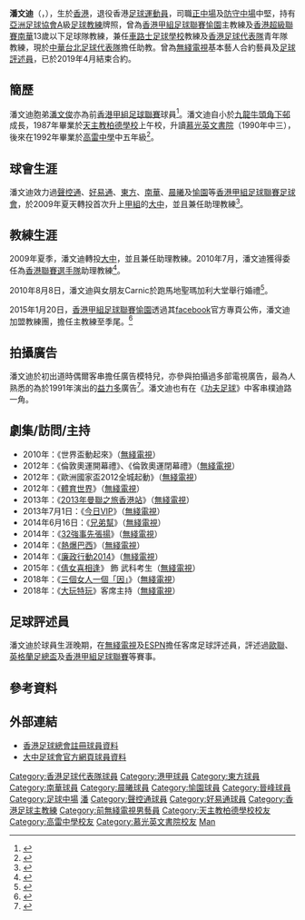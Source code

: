 {{Football player infobox
|  playername = 潘文迪
| image = [[File:Poon_Man_Tik.JPG|220px]]
|  fullname = 潘文迪
|  englishfullname = Poon, Man Tik
|  nickname = 碧咸迪、文迪、阿迪、樸迪路
|  height = {{height|m=1.77}}
|  dateofbirth = {{birth date and age|1975|2|24}}
| countryofbirth = {{HKG-1959}}
|  currentclub = [[大中足球會|大中]]
|  position = 中場
|  clubnumber = 退役
|  years =  1993–1994<br/>1994–1995<br/>1995–1997<br/>1997–2003<br/>2003–2006<br/>2006–2009<br/>2009–2010
|  clubs = [[海峰足球隊|聲控通]]<br/>[[保濟足球隊|好易通]]<br/>[[東方足球隊|東方]]<br/>[[南華足球隊|南華]]<br/>[[晨曦足球會|晨曦]]<br/>[[愉園體育會|愉園]]<br/>[[大中足球會|大中]]
|  caps(goals) = {{0}}? {{0}}(?)<br/>{{0}}? {{0}}(?)<br/>{{0}}? {{0}}(?)<br/>{{0}}? {{0}}(?)<br/>{{0}}? {{0}}(?)<br/>{{0}}? {{0}}(?)<br/>{{0}}? {{0}}(0)
|  nationalyears = 1998–2005
|  nationalteam = [[香港足球代表隊|香港]]
|  nationalcaps(goals) = 15 {{0}}(1)
|  pcupdate = 2007年8月10日
|  manageryears        = 2009–2010<br />2010<br />?–<br />2014–20xx<br />2015–2016<br />2018–
|  managerclubs        = [[大中足球會|大中]]助理教練<br />[[香港聯賽選手隊|香港聯賽選手隊]]助理教練<br />[[香港足球代表隊|香港]]助理教練<br />[[南華足球隊|南華]]U13<br />[[愉園體育會|愉園]]<br />[[中華台北足球代表隊|中華台北足球代表隊]]助理教練
|}}

'''潘文迪'''（{{lang-en|Poon Man Tik}}，{{bd|1975年|2月24日}}），生於[[香港|香港]]，退役香港[[足球|足球]][[運動員|運動員]]，司職[[正中場|正中場]]及[[防守中場|防守中場]]中堅，持有[[亞洲足球協會|亞洲足球協會]]A級[[足球教練|足球教練]]牌照，曾為[[香港甲組足球聯賽|香港甲組足球聯賽]][[愉園體育會|愉園]]主教練及[[香港超級聯賽|香港超級聯賽]][[南華足球隊|南華]]13歲以下足球隊教練，兼任[[車路士足球學校|車路士足球學校]]教練及[[香港足球代表隊|香港足球代表隊]]青年隊教練，現於[[中華台北足球代表隊|中華台北足球代表隊]]擔任助教。曾為[[TVB|無綫電視]]基本藝人合約藝員及[[足球評述員|足球評述員]]，已於2019年4月結束合約。

== 簡歷 ==
潘文迪胞弟[[潘文俊|潘文俊]]亦為前[[香港甲組足球聯賽|香港甲組足球聯賽]]球員<ref>{{cite web|url=http://poonmantik.tripod.com/news-apple2000.htm|title=The official Poon Man Tik home page website|accessdate=2011-05-03|archive-date=2020-10-22|archive-url=https://web.archive.org/web/20201022031238/http://poonmantik.tripod.com/news-apple2000.htm|dead-url=no}}</ref>。潘文迪自小於[[九龍|九龍]][[牛頭角下邨|牛頭角下邨]]成長，1987年畢業於[[天主教柏德學校|天主教柏德學校]]上午校，升讀[[慕光英文書院|慕光英文書院]]（1990年中三），後來在1992年畢業於[[高雷中學|高雷中學]]中五年級<ref>{{Cite web |url=http://life.mingpao.com/cfm/school11.cfm?sid=21045 |title=明報通識網 L.I.F.E. |access-date=2013-01-19 |archive-date=2019-11-13 |archive-url=https://web.archive.org/web/20191113094034/https://life.mingpao.com/cfm/school11.cfm?sid=21045 |dead-url=no }}</ref>。

==球會生涯==
潘文迪效力過[[海峰足球隊|聲控通]]、[[保濟足球隊|好易通]]、[[東方足球隊|東方]]、[[南華足球隊|南華]]、[[晨曦足球會|晨曦]]及[[愉園體育會|愉園]]等[[香港甲組足球聯賽|香港甲組足球聯賽]][[足球會|足球會]]，於2009年夏天轉投首次升上[[香港甲組足球聯賽|甲組]]的[[大中足球會|大中]]，並且兼任助理教練<ref>{{Cite web |url=http://hk.apple.nextmedia.com/template/apple/art_main.php?iss_id=20090805&sec_id=25391&subsec_id=25392&art_id=13063255 |title=駿昇大中獲傑志借將 |access-date=2009-08-05 |archive-date=2009-10-08 |archive-url=https://web.archive.org/web/20091008174424/http://hk.apple.nextmedia.com/template/apple/art_main.php?iss_id=20090805&sec_id=25391&subsec_id=25392&art_id=13063255 |dead-url=no }}</ref>。

==教練生涯== 
{{Expand|time=2015-01-22T02:32:28+00:00}}

2009年夏季，潘文迪轉投[[大中足球會|大中]]，並且兼任助理教練。2010年7月，潘文迪獲得委任為[[香港聯賽選手隊|香港聯賽選手隊]]助理教練<ref>{{Cite web |url=http://www.hkfa.com/includes_files/board_details.php?news_id=7806 |title=港聯‧伯明翰邀請賽 香港聯賽選手隊名單公佈 |access-date=2010-07-03 |archive-date=2012-10-09 |archive-url=https://web.archive.org/web/20121009144830/http://www.hkfa.com/includes_files/board_details.php?news_id=7806 |dead-url=no }}</ref>。

2010年8月8日，潘文迪與女朋友Carnic於跑馬地聖瑪加利大堂舉行婚禮<ref>{{Cite web |url=http://orientaldaily.on.cc/cnt/sport/20100809/00286_007.html |title=潘文迪做老襯 |access-date=2015-02-09 |archive-date=2020-10-24 |archive-url=https://web.archive.org/web/20201024172152/http://orientaldaily.on.cc/cnt/sport/20100809/00286_007.html |dead-url=no }}</ref>。

2015年1月20日，[[香港甲組足球聯賽|香港甲組足球聯賽]][[愉園體育會|愉園]]透過其[[facebook|facebook]]官方專頁公佈，潘文迪加盟教練團，擔任主教練至季尾。<ref>{{Cite web |url=https://www.facebook.com/hvaafootball/photos/a.1565810400322840.1073741828.1565691453668068/1585648218339058/?type=1&permPage=1 |title=愉園體育會 Happy Valley AA Facebook專頁，2015年1月20日 |access-date=2015年1月20日 |archive-date=2021年6月6日 |archive-url=https://web.archive.org/web/20210606040238/https://www.facebook.com/hvaafootball/photos/a.1565810400322840.1073741828.1565691453668068/1585648218339058/?type=1&permPage=1 |dead-url=no }}</ref>

==拍攝廣告==
潘文迪於初出道時偶爾客串擔任廣告模特兒，亦參與拍攝過多部電視廣告，最為人熟悉的為於1991年演出的[[益力多|益力多]]廣告<ref>{{Cite web |url=http://hk.news.yahoo.com/article/080901/4/805r.html |title=一張陳年球員廣告照 |access-date=2009-08-05 |archive-date=2008-09-21 |archive-url=https://web.archive.org/web/20080921181313/http://hk.news.yahoo.com/article/080901/4/805r.html |dead-url=no }}</ref>。潘文迪也有在《[[功夫足球|功夫足球]]》中客串樸迪路一角。

==劇集/訪問/主持==
* 2010年：《世界盃動起來》（[[無綫電視|無綫電視]]）
* 2012年：《倫敦奧運開幕禮》、《倫敦奧運閉幕禮》（[[無綫電視|無綫電視]]）
* 2012年：《歐洲國家盃2012全城起動》（[[無綫電視|無綫電視]]）
* 2012年：《[[體育世界|體育世界]]》（[[無綫電視|無綫電視]]）
* 2013年：《[[2013年曼聯之旅香港站|2013年曼聯之旅香港站]]》（[[無綫電視|無綫電視]]）
* 2013年7月1日：《[[今日VIP|今日VIP]]》（[[無綫電視|無綫電視]]）
* 2014年6月16日：《[[兄弟幫|兄弟幫]]》（[[無綫電視|無綫電視]]）
* 2014年：《[[32強事先張揚|32強事先張揚]]》（[[無綫電視|無綫電視]]）
* 2014年：《[[熱爆巴西|熱爆巴西]]》（[[無綫電視|無綫電視]]）
* 2014年：《[[廉政行動2014|廉政行動2014]]》（[[無綫電視|無綫電視]]）
* 2015年：《[[倩女喜相逢|倩女喜相逢]]》 飾 武科考生（[[無綫電視|無綫電視]]）
* 2018年：《[[三個女人一個「因」|三個女人一個「因」]]》（[[無綫電視|無綫電視]]）
* 2018年：《[[大玩特玩|大玩特玩]]》客席主持（[[無綫電視|無綫電視]]）

==足球評述員==
潘文迪於球員生涯晚期，在[[無綫電視|無綫電視]]及[[ESPN|ESPN]]擔任客席足球評述員，評述過[[歐聯|歐聯]]、[[英格蘭足總盃|英格蘭足總盃]]及[[香港甲組足球聯賽|香港甲組足球聯賽]]等賽事。

==參考資料==
{{reflist}}

==外部連結==
* [http://www.hkfa.com/zh-hk/player_view.php?player_id=130 香港足球總會註冊球員資料] {{Wayback|url=http://www.hkfa.com/zh-hk/player_view.php?player_id=130 |date=20121010222235 }}
* [http://taichungfc.com/?page_id=75 大中足球會官方網頁球員資料] {{Wayback|url=http://taichungfc.com/?page_id=75 |date=20201031190622 }}
{{DEFAULTSORT:Poon}}

[[Category:香港足球代表隊球員|Category:香港足球代表隊球員]]
[[Category:港甲球員|Category:港甲球員]]
[[Category:東方球員|Category:東方球員]]
[[Category:南華球員|Category:南華球員]]
[[Category:晨曦球員|Category:晨曦球員]]
[[Category:愉園球員|Category:愉園球員]]
[[Category:晉峰球員|Category:晉峰球員]]
[[Category:足球中場|Category:足球中場]]
[[Category:香港足球評述員|潘]]
[[Category:聲控通球員|Category:聲控通球員]]
[[Category:好易通球員|Category:好易通球員]]
[[Category:香港足球主教練|Category:香港足球主教練]]
[[Category:前無綫電視男藝員|Category:前無綫電視男藝員]]
[[Category:天主教柏德學校校友|Category:天主教柏德學校校友]]
[[Category:高雷中學校友|Category:高雷中學校友]]
[[Category:慕光英文書院校友|Category:慕光英文書院校友]]
[[Category:潘姓|Man]]
